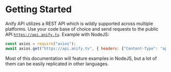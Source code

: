
# Getting Started
Anify API utilizes a REST API which is wildly supported across multiple platforms. Use your code base of choice and send requests to the public API [`https://api.anify.tv`](https://api.anify.tv).
Example with NodeJS:
```javascript
const axios = require("axios");
await axios.get("https://api.anify.tv", { headers: {"Content-Type": "application/json" }});
```
Most of this documentation will feature examples in NodeJS, but a lot of them can be easily replicated in other languages.